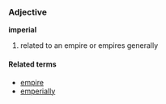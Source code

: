 ===Adjective===
'''imperial'''

#related to an empire or empires generally

====Related terms====
*[[empire]]
*[[emperially]]